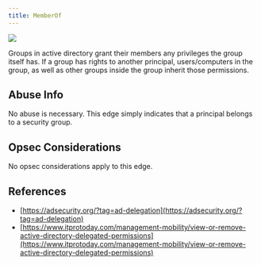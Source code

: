```yaml
---
title: MemberOf
---
```


<Frame>
  <img src="/hc/images/image-2-1.png"/>
</Frame>

Groups in active directory grant their members any privileges the group itself has. If a group has rights to another principal, users/computers in the group, as well as other groups inside the group inherit those permissions.

Abuse Info[](#heading-1)
------------------------

No abuse is necessary. This edge simply indicates that a principal belongs to a security group.

Opsec Considerations[](#heading-2)
----------------------------------

No opsec considerations apply to this edge.

References[](#heading-3)
------------------------

* [https://adsecurity.org/?tag=ad-delegation](https://adsecurity.org/?tag=ad-delegation)
* [https://www.itprotoday.com/management-mobility/view-or-remove-active-directory-delegated-permissions](https://www.itprotoday.com/management-mobility/view-or-remove-active-directory-delegated-permissions)

